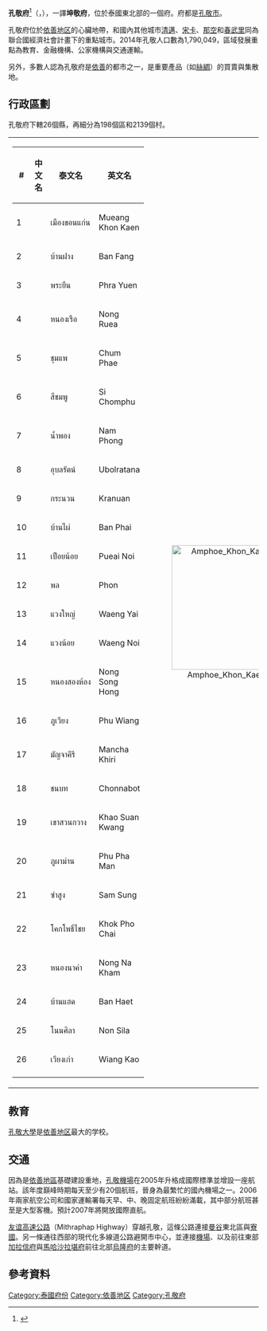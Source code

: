 {{Infobox settlement
| name                    = 孔敬府
| native_name             = ขอนแก่น
| native_name_lang        = th
| settlement_type         = [[泰国行政区划|府]]
| image_skyline           = 
| image_alt               = 
| image_caption           = 
| nickname                = 
| motto                   = 
| image_flag              = 
| image_seal              = Seal Khon Kaen.png
| image_map               =Thailand Khon Kaen locator map.svg
| mapsize                 = frameless
| map_alt                 = 
| map_caption             = 孔敬府在泰國的位置
| coordinates             = 
| coordinates_footnotes   = 
| subdivision_type        = 國家
| subdivision_name        = {{flag|Thailand}}
| seat_type               = 首府
| seat                    = [[孔敬市|孔敬市]]
| leader_party            = 
| leader_title            = 府尹
| leader_name             = Phongsak Prichawit (since October 2016)
| area_footnotes          = 
| area_total_km2          = 10886.0
| area_rank               = 15
| elevation_footnotes     = 
| elevation_m             = 
| population_footnotes    = 
| population_total        = 1,790,049
| population_as_of        = 2014
| population_rank         = 4
| population_density_km2  = auto
| population_density_rank = 19
| population_demonym      = 
| population_note         = 
| timezone1               = 
| utc_offset1             = +7
| demographics_type1      = [[人类发展指数|HDI]]
| demographics1_footnotes = <!-- for references: use <ref> tags -->
| demographics1_title1    = HDI (2009)
| demographics1_info1     = 0.850 (<span style="color:#090;">高</span>)
|area_code = 043
|registration_plate = ขอนแก่น
| iso_code                = [[ISO_3166-2:TH|TH-40]]
| website                 = 
| footnotes               = 
}}
'''孔敬府'''<ref name="zhou">{{cite book|title=[[世界地名翻译大辞典|世界地名翻译大辞典]]|author=周定国|publisher=中国对外翻译出版公司|year=2008|isbn=978-7-5001-0753-8|page=1233}}</ref>（{{thai|t=จังหวัดขอนแก่น|tr=cang-hwȃqt hkɰan kɛ̰ːn|PB=jang-wàt Kɔ̌ɔn-gɛ̀n或jang-wàt Kɔ̌n-gɛ̀n}}，{{IPA-th|t͡ɕāŋ.wàt kʰɔ̌(ː)n kɛ̀n}}），一譯'''坤敬府'''，位於泰國東北部的一個府。府都是[[孔敬市|孔敬市]]。

孔敬府位於[[依善地区|依善地区]]的心臟地帶，和國內其他城市[[清邁|清邁]]、[[宋卡|宋卡]]、[[那空|那空]]和[[春武里市|春武里]]同為聯合國經濟社會計畫下的重點城市。2014年孔敬人口數為1,790,049，區域發展重點為教育、金融機構、公家機構與交通運輸。

另外，多數人認為孔敬府是[[依善|依善]]的都市之一，是重要產品（如[[絲綢|絲綢]]）的買賣與集散地。

==行政區劃==
孔敬府下轄26個縣，再細分為198個區和2139個村。

{| style="background:none;" cellspacing="2"
|
{| class="sortable wikitable" style="text-align:left; font-size:100%;"
|- style="font-size:100%; text-align:right;"
! #
! 中文名
! 泰文名
! 英文名
|-
|1
|{{link-en|孔敬府治县|Amphoe Mueang Khon Kaen}}
| เมืองขอนแก่น
|Mueang Khon Kaen
|-
|2
|{{link-en|班方县|Amphoe Ban Fang}}
| บ้านฝาง
|Ban Fang
|-
|3
|{{link-en|帕云县|Amphoe Phra Yuen}}
| พระยืน
|Phra Yuen
|-
|4
|{{link-en|农罗县|Amphoe Nong Ruea}}
| หนองเรือ
|Nong Ruea
|-
|5
|{{link-en|春佩县|Amphoe Chum Phae}}
| ชุมแพ
|Chum Phae
|-
|6
|{{link-en|西春普县|Amphoe Si Chomphu}}
| สีชมพู
|Si Chomphu
|-
|7
|{{link-en|南蓬县|Amphoe Nam Phong}}
| น้ำพอง
|Nam Phong 
|-
|8
|{{link-en|乌邦拉县|Amphoe Ubolratana}}
| อุบลรัตน์
|Ubolratana
|-
|9
|{{link-en|格拉暖县|Amphoe Kranuan}}
| กระนวน
|Kranuan
|-
|10
|{{link-en|班派县|Amphoe Ban Phai}}
| บ้านไผ่
|Ban Phai
|-
|11
|{{link-en|佩内县|Amphoe Pueai Noi}}
|เปือยน้อย
|Pueai Noi
|-
|12
|{{link-en|喷县|Amphoe Phon}}
|พล
|Phon
|-
|13
|{{link-en|文艾县|Amphoe Waeng Yai}}
|แวงใหญ่
|Waeng Yai
|-
|14
|{{link-en|文内县|Amphoe Waeng Noi}}
|แวงน้อย
|Waeng Noi 
|-
|15
|{{link-en|农宋洪县|Amphoe Nong Song Hong}}
|หนองสองห้อง
|Nong Song Hong 
|-
|16
|{{link-en|普渊县|Amphoe Phu Wiang}}
|ภูเวียง
|Phu Wiang
|-
|17
|{{link-en|曼乍奇里县|Amphoe Mancha Khiri}}
|มัญจาคีรี
|Mancha Khiri
|-
|18
|{{link-en|春那博县|Amphoe Chonnabot}}
|ชนบท
|Chonnabot
|-
|19
|{{link-en|考宣光县|Amphoe Khao Suan Kwang}}
|เขาสวนกวาง
|Khao Suan Kwang
|-
|20
|{{link-en|普帕曼县|Amphoe Phu Pha Man}}
|ภูผาม่าน
|Phu Pha Man
|-
|21
|{{link-en|讪颂县|Amphoe Sam Sung}}
|ซำสูง
|Sam Sung
|-
|22
|{{link-en|科普猜县|Amphoe Khok Pho Chai}}
|โคกโพธิ์ไชย
|Khok Pho Chai
|-
|23
|{{link-en|农那堪县|Amphoe Nong Na Kham}}
|หนองนาคำ
|Nong Na Kham
|-
|24
|{{link-en|班海县|Amphoe Ban Haet}}
|บ้านแฮด
|Ban Haet
|-
|25
|{{link-en|农是叻县|Amphoe Non Sila}}
|โนนศิลา
|Non Sila
|-
|26
|{{link-en|渊告县|Amphoe Wiang Kao}}
|เวียงเก่า
|Wiang Kao
|-
|}
!<center>[[File:Amphoe_Khon_Kaen.svg|250px]]

|}

==教育==
[[孔敬大學|孔敬大學]]是[[依善地区|依善地区]]最大的学校。　

==交通==
因為是[[依善地區|依善地區]]基礎建設重地，[[孔敬機場|孔敬機場]]在2005年升格成國際標準並增設一座航站。該年度巔峰時期每天至少有20個航班，晉身為最繁忙的國內機場之一。2006年兩家航空公司和國家運輸署每天早、中、晚固定航班紛紛滿載，其中部分航班甚至是大型客機。預計2007年將開放國際直航。

[[友谊高速公路|友谊高速公路]]（Mithraphap Highway）穿越孔敬，這條公路連接[[曼谷|曼谷]]東北區與[[老挝|寮國]]。另一條通往西部的現代化多線道公路避開市中心，並連接[[機場|機場]]、以及前往東部[[加拉信府|加拉信府]]與[[馬哈沙拉堪府|馬哈沙拉堪府]]前往北部[[烏隆府|烏隆府]]的主要幹道。

==參考資料==
{{reflist}}

{{Thailand}}
{{孔敬府}}
{{Authority control}}
[[Category:泰國府份|Category:泰國府份]]
[[Category:依善地区|Category:依善地区]]
[[Category:孔敬府|Category:孔敬府]]